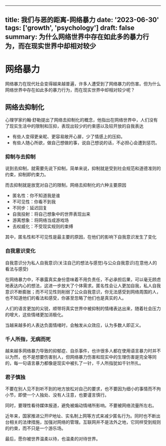 
---
title: 我们与恶的距离-网络暴力
date: '2023-06-30'
tags: ['growth', 'psychology']
draft: false
summary: 为什么网络世界中存在如此多的暴力行为，而在现实世界中却相对较少
---


# 网络暴力

网络暴力在现代社会变得越来越普遍，许多人遭受到了网络暴力的伤害。但为什么网络世界中存在如此多的暴力行为，而在现实世界中却相对较少呢？

## 网络去抑制化

心理学家约翰·舒勒提出了网络去抑制化的概念，他指出在网络世界中，人们没有了现实生活中的限制和压抑，表现出较少的约束感以及较开放的自我表达

- 有些人变得更亲昵、更容易敞开心扉，少了情感上的压抑。
- 有些人随心所欲，做自己想做的事，说自己想说的话，不必担心会遭到惩罚。

### 抑制与去抑制

说到去抑制，就需要先说下抑制，简单来说，抑制就是受到社会规范和道德准则的约束，抑制即约束力。

而去抑制就是放宽对自己的限制，网络去抑制化的六种主要原因

- 匿名性：你不知道我是谁
- 不可见性：你看不到我
- 不同步：延迟回复
- 自我投射：将自己想象中的世界表现出来
- 游离想象：将网络当成游戏场
- 去权威化：不受现实规则的束缚

其中，匿名性和不可见性是最主要的原因，在他们的影响下自我意识发生了变化

### 自我意识变化

自我意识分为私人自我意识(关注自己的想法与感觉)与公众自我意识(在意他人的看法与感受)

在网络暴力中，不暴露真实身份意味着不用负责任，不必承担后果，可以毫无顾虑地表达内心的想法，这进一步放大了个体需求。匿名性会让人更加自我，私人自我意识不断膨胀；而不可见性则削弱了公众自我意识，你无法感受到网络周围的人，也不知道他们的看法和感受，你甚至忽略了他们也是真实的人。

人们的语言更加的尖锐，顺带将真实世界中被抑制的情绪表达出来，随着社会压力的增大，这些情绪更加消极化。

当越来越多的人表达负面情绪时，会触发从众效应，认为多数人即正义。

### 千人所指，无病而死

越来越多网络暴力导致的抑郁症、自杀事件，也许很多人都在使用语言暴力时并不以为然，也不是想要伤害别人，但网络暴力伤害和现实中的生理伤害是完全等同的，每一句语言暴力都像是现实中被扎了一针，千人所指犹如千针所扎。

### 君子慎独

不要在别人见不到听不到的地方放松对自己的要求，也不要因为细小的事情而不拘小节，即使一个人独处、没有人注意，也要谨言慎行。

同时，要理性看待媒体报道，避免被煽动情绪所影响。不要被网络流量所左右。

近年来，国家推进公开IP地址、实名制上网等方式来减少匿名行为。同时也不断出台相关的法律措施，加强对网络的管理。互联网并不是法外之地，它同样受到规则的约束，而不只是一个游乐场。

最后，愿你被世界温柔以待，也温柔的对待世界。